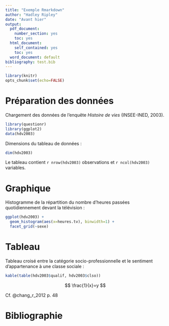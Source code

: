```yaml
---
title: "Exemple Rmarkdown"
author: "Hadley Ripley"
date: "Avant hier"
output:
  pdf_document:
    number_section: yes
    toc: yes
  html_document:
    self_contained: yes
    toc: yes
  word_document: default
bibliography: test.bib
---
```


```r
library(knitr)
opts_chunk$set(echo=FALSE)
```


# Préparation des données

Chargement des données de l'enquête *Histoire de vies* (INSEE-INED, 2003).

```r
library(questionr)
library(ggplot2)
data(hdv2003)
```

Dimensions du tableau de données :

```r
dim(hdv2003)
```

Le tableau contient `r nrow(hdv2003)` observations et `r ncol(hdv2003)` variables.


# Graphique

Histogramme de la répartition du nombre d'heures passées quotidiennement devant la télévision :

```r
ggplot(hdv2003) + 
  geom_histogram(aes(x=heures.tv), binwidth=1) + 
  facet_grid(~sexe)
```


# Tableau

Tableau croisé entre la catégorie socio-professionnelle et le sentiment d'appartenance à une classe sociale :

```r
kable(table(hdv2003$qualif, hdv2003$clso))
```

$$ \frac{1}{x}=y $$

Cf. @chang_r_2012 p. 48

# Bibliographie

